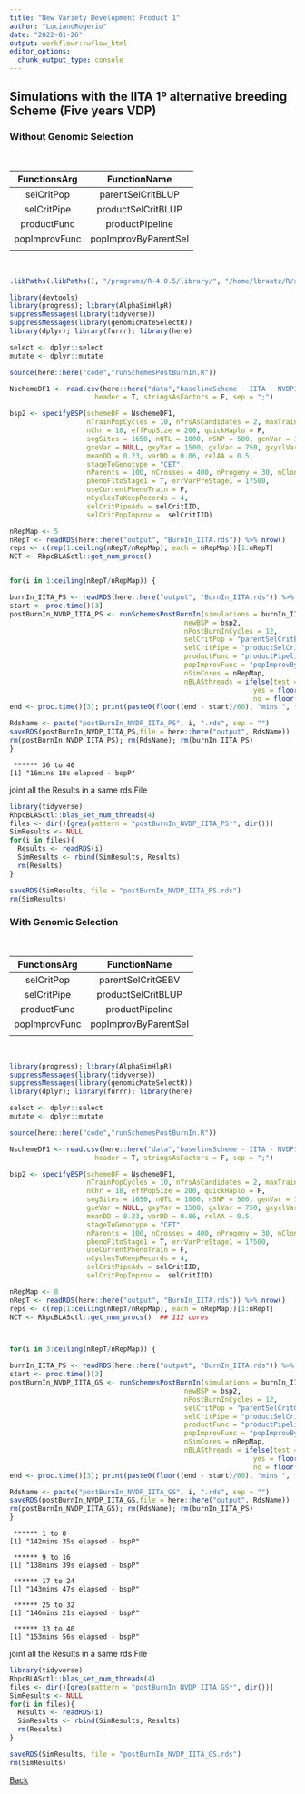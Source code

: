```yaml
---
title: "New Variety Development Product 1"
author: "LucianoRogerio"
date: "2022-01-26"
output: workflowr::wflow_html
editor_options:
  chunk_output_type: console
---
```



## Simulations with the IITA 1º alternative breeding Scheme (Five years VDP)


###  Without Genomic Selection
<br />

| FunctionsArg  | FunctionName         |
| :-----------: | :------------------: |
| selCritPop    | parentSelCritBLUP    |
| selCritPipe   | productSelCritBLUP   |
| productFunc   | productPipeline      |
| popImprovFunc | popImprovByParentSel |
|               |                      |

<br />

```r

.libPaths(.libPaths(), "/programs/R-4.0.5/library/", "/home/lbraatz/R/x86_64-pc-linux-gnu-library/4.0/")

library(devtools)
library(progress); library(AlphaSimHlpR)
suppressMessages(library(tidyverse))
suppressMessages(library(genomicMateSelectR))
library(dplyr); library(furrr); library(here)

select <- dplyr::select
mutate <- dplyr::mutate

source(here::here("code","runSchemesPostBurnIn.R"))

NschemeDF1 <- read.csv(here::here("data","baselineScheme - IITA - NVDP1.csv"),
                     header = T, stringsAsFactors = F, sep = ";")

bsp2 <- specifyBSP(schemeDF = NschemeDF1,
                   nTrainPopCycles = 10, nYrsAsCandidates = 2, maxTrainingPopSize = 1000,
                   nChr = 18, effPopSize = 200, quickHaplo = F,
                   segSites = 1650, nQTL = 1000, nSNP = 500, genVar = 1500,
                   gxeVar = NULL, gxyVar = 1500, gxlVar = 750, gxyxlVar = 300,
                   meanDD = 0.23, varDD = 0.06, relAA = 0.5,
                   stageToGenotype = "CET",
                   nParents = 100, nCrosses = 400, nProgeny = 30, nClonesToNCRP = 3,
                   phenoF1toStage1 = T, errVarPreStage1 = 17500,
                   useCurrentPhenoTrain = F,
                   nCyclesToKeepRecords = 4,
                   selCritPipeAdv = selCritIID,
                   selCritPopImprov =  selCritIID)

nRepMap <- 5
nRepT <- readRDS(here::here("output", "BurnIn_IITA.rds")) %>% nrow()
reps <- c(rep(1:ceiling(nRepT/nRepMap), each = nRepMap))[1:nRepT]
NCT <- RhpcBLASctl::get_num_procs()


for(i in 1:ceiling(nRepT/nRepMap)) {

burnIn_IITA_PS <- readRDS(here::here("output", "BurnIn_IITA.rds")) %>% .[reps==i,]
start <- proc.time()[3]
postBurnIn_NVDP_IITA_PS <- runSchemesPostBurnIn(simulations = burnIn_IITA_PS,
                                           newBSP = bsp2,
                                           nPostBurnInCycles = 12,
                                           selCritPop = "parentSelCritBLUP",
                                           selCritPipe = "productSelCritBLUP",
                                           productFunc = "productPipelinePostBurnIn",
                                           popImprovFunc = "popImprovByParentSel",
                                           nSimCores = nRepMap,
                                           nBLASthreads = ifelse(test = ((NCT %% nrow(burnIn_IITA_PS)) == 0),
                                                            yes = floor((NCT - 1) / nrow(burnIn_IITA_PS)),
                                                            no = floor(NCT / nrow(burnIn_IITA_PS))))
end <- proc.time()[3]; print(paste0(floor((end - start)/60), "mins ", floor(((end - start)%%60)), "s elapsed - bspP"))

RdsName <- paste("postBurnIn_NVDP_IITA_PS", i, ".rds", sep = "")
saveRDS(postBurnIn_NVDP_IITA_PS,file = here::here("output", RdsName))
rm(postBurnIn_NVDP_IITA_PS); rm(RdsName); rm(burnIn_IITA_PS)
}

```

```
 ****** 36 to 40
[1] "16mins 18s elapsed - bspP"
```

joint all the Results in a same rds File
```r
library(tidyverse)
RhpcBLASctl::blas_set_num_threads(4)
files <- dir()[grep(pattern = "postBurnIn_NVDP_IITA_PS*", dir())]
SimResults <- NULL
for(i in files){
  Results <- readRDS(i)
  SimResults <- rbind(SimResults, Results)  
  rm(Results)
}

saveRDS(SimResults, file = "postBurnIn_NVDP_IITA_PS.rds")
rm(SimResults)
```

###  With Genomic Selection
<br />

| FunctionsArg  | FunctionName         |
| :-----------: | :------------------: |
| selCritPop    | parentSelCritGEBV    |
| selCritPipe   | productSelCritBLUP   |
| productFunc   | productPipeline      |
| popImprovFunc | popImprovByParentSel |
|               |                      |

<br />

```r

library(progress); library(AlphaSimHlpR)
suppressMessages(library(tidyverse))
suppressMessages(library(genomicMateSelectR))
library(dplyr); library(furrr); library(here)

select <- dplyr::select
mutate <- dplyr::mutate

source(here::here("code","runSchemesPostBurnIn.R"))

NschemeDF1 <- read.csv(here::here("data","baselineScheme - IITA - NVDP1.csv"),
                     header = T, stringsAsFactors = F, sep = ";")

bsp2 <- specifyBSP(schemeDF = NschemeDF1,
                   nTrainPopCycles = 10, nYrsAsCandidates = 2, maxTrainingPopSize = 1000,
                   nChr = 18, effPopSize = 200, quickHaplo = F,
                   segSites = 1650, nQTL = 1000, nSNP = 500, genVar = 1500,
                   gxeVar = NULL, gxyVar = 1500, gxlVar = 750, gxyxlVar = 300,
                   meanDD = 0.23, varDD = 0.06, relAA = 0.5,
                   stageToGenotype = "CET",
                   nParents = 100, nCrosses = 400, nProgeny = 30, nClonesToNCRP = 3,
                   phenoF1toStage1 = T, errVarPreStage1 = 17500,
                   useCurrentPhenoTrain = F,
                   nCyclesToKeepRecords = 4,
                   selCritPipeAdv = selCritIID,
                   selCritPopImprov =  selCritIID)

nRepMap <- 8
nRepT <- readRDS(here::here("output", "BurnIn_IITA.rds")) %>% nrow()
reps <- c(rep(1:ceiling(nRepT/nRepMap), each = nRepMap))[1:nRepT]
NCT <- RhpcBLASctl::get_num_procs()  ## 112 cores



for(i in 3:ceiling(nRepT/nRepMap)) {

burnIn_IITA_PS <- readRDS(here::here("output", "BurnIn_IITA.rds")) %>% .[reps==i,]
start <- proc.time()[3]
postBurnIn_NVDP_IITA_GS <- runSchemesPostBurnIn(simulations = burnIn_IITA_PS,
                                           newBSP = bsp2,
                                           nPostBurnInCycles = 12,
                                           selCritPop = "parentSelCritGEBV",
                                           selCritPipe = "productSelCritBLUP",
                                           productFunc = "productPipelinePostBurnIn",
                                           popImprovFunc = "popImprovByParentSel",
                                           nSimCores = nRepMap,
                                           nBLASthreads = ifelse(test = ((NCT %% nrow(burnIn_IITA_PS)) == 0),
                                                            yes = floor((NCT - 1) / nrow(burnIn_IITA_PS)),
                                                            no = floor(NCT / nrow(burnIn_IITA_PS))))
end <- proc.time()[3]; print(paste0(floor((end - start)/60), "mins ", floor(((end - start)%%60)), "s elapsed - bspP"))

RdsName <- paste("postBurnIn_NVDP_IITA_GS", i, ".rds", sep = "")
saveRDS(postBurnIn_NVDP_IITA_GS,file = here::here("output", RdsName))
rm(postBurnIn_NVDP_IITA_GS); rm(RdsName); rm(burnIn_IITA_PS)
}
```

```
 ****** 1 to 8
[1] "142mins 35s elapsed - bspP"

 ****** 9 to 16
[1] "138mins 39s elapsed - bspP"

 ****** 17 to 24
[1] "143mins 47s elapsed - bspP"

 ****** 25 to 32
[1] "146mins 21s elapsed - bspP"

 ****** 33 to 40
[1] "153mins 56s elapsed - bspP"
```

joint all the Results in a same rds File
```r
library(tidyverse)
RhpcBLASctl::blas_set_num_threads(4)
files <- dir()[grep(pattern = "postBurnIn_NVDP_IITA_GS*", dir())]
SimResults <- NULL
for(i in files){
  Results <- readRDS(i)
  SimResults <- rbind(SimResults, Results)  
  rm(Results)
}

saveRDS(SimResults, file = "postBurnIn_NVDP_IITA_GS.rds")
rm(SimResults)
```

[Back](VD_Optimization.html)
